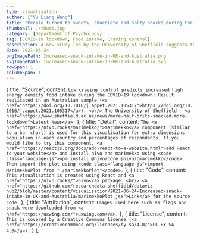 ```yaml
---
type: visualisation
author: ["Yu Liang Weng"]
title: "People turned to sweets, chocolate and salty snacks during the Covid-19 lockdowns in the UK and Australia"
thumbnail: ./thumb.jpg
category: [Department of Psychology]
tag: [COVID-19 lockdown, Food intake, Craving control]
description: A new study led by the University of Sheffield suggests that treats, such as sweets, chocolate and salty treats, increased for some people during Covid-19 lockdowns. People with low control over their cravings were most at risk of increasing their snack intake during the lockdown. Researchers warn about weight and health related issues for at-risk adults due to the impact of lockdowns on our eating behaviours.
date: 2021-06-24
pngImagePath: Increased-snack-intake-in-UK-and-Australia.png
svgImagePath: Increased-snack-intake-in-UK-and-Australia.svg
rowSpan: 1
columnSpan: 1
---
```



  {
    title: "Source",
    content: `Low craving control predicts increased high energy density food intake during the COVID-19 lockdown: Result replicated in an Australian sample (<a href="https://doi.org/10.1016/j.appet.2021.105317">https://doi.org/10.1016/j.appet.2021.105317</a>). <br/> The University of Sheffield - <a href="https://www.sheffield.ac.uk/news/more-half-brits-snacked-more-lockdown">Latest News</a>.`
  },
  {
    title: "Detail",
    content: `The <a href="https://nivo.rocks/marimekko/">marimekko</a> component (similar to a bar chart) is used for this visualisation for extra dimensions - population in each country and percentages of respondents. If you would like to try this component, <a href="https://reactjs.org/docs/add-react-to-a-website.html">add React to your website</a> and install nivo and marimekko using <code class="language-js">npm install @nivo/core @nivo/bmarimekko</code>. Then import the plot using <code class="language-js">import MarimekkoPlot from "./marimekkoPlot"</code>.`
  },
  {
    title: "Code",
    content: `This visualisation is created using React and <a href="https://nivo.rocks/">nivo</a> package. <br/> <a href="https://github.com/researchdata-sheffield/dataviz-hub2/blob/master/content/visualisation/2021-06-24-Increased-snack-intake-in-UK-and-Australia/marimekkoPlot.jsx">Link</a> for the source code.`
  },
  {
    title: "Attribution",
    content: `Images used here such as flags and snack were downloaded from <a href="https://uxwing.com/">uxwing.com</a>.`
  },
  {
    title: "License",
    content: `This is covered by a Creative Commons license (<a href="https://creativecommons.org/licenses/by-sa/4.0/">CC BY-SA 4.0</a>).`
  }
];

<MarimekkoPlot />

<VisPagination mdx={props.mdx}>
  <EmbedCode localPath="pngImagePath"></EmbedCode>
</VisPagination>

<VisDetail mdx={props.mdx} />

<VisDiv>
  <Tab data={data} />
</VisDiv>
